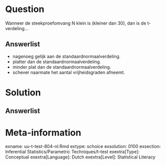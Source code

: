 
Question
========
  
Wanneer de steekproefomvang N klein is (kleiner dan 30), dan is de t-verdeling…
  
Answerlist
----------
* nagenoeg gelijk aan de standaardnormaalverdeling.
* platter dan de standaardnormaalverdeling. 
* minder plat dan de standaardnormaalverdeling.
* schever naarmate het aantal vrijheidsgraden afneemt. 


Solution
========
  


Answerlist
----------



Meta-information
================
exname: uu-t-test-804-nl.Rmd
extype: schoice
exsolution: 0100
exsection: Inferential Statistics/Parametric Techniques/t-test
exextra[Type]: Conceptual
exextra[Language]: Dutch
exextra[Level]: Statistical Literacy
